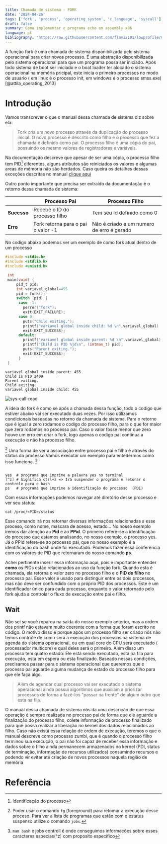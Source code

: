 ```yaml
---
title: Chamada de sistema - FORK
date: '2024-04-26'
tags: ['fork', 'process', 'operating_system', 'c_language', 'syscall']
draft: false
summary: Como implementar o programa echo em assembly x86
language: pt
bibliography: 'https://raw.githubusercontent.com/flavi2101/lowprofile/master/data/references-data.bib'
---
```


A função fork é uma chamada de sistema disponibilizada pelo sistema operacional para criar novos processo. É uma abstração disponibilizada pelo sistema operacional para que um programa possa ser iniciado. Após todo sistema de boot ser iniciado e o boat loader ter alocado o sistema operacional na memória pricipal, este inicia o primeiro processos no modo de usuario ( em linux é o processo init, em windows é o processo smss.exe) [@attila_operating_2013]

<TOCInline toc={props.toc} asDisclosure toHeading={5} />

# Introdução

Vamos transcrever o que o manual dessa chamada de sistema diz sobre ela:

>Fork cria um novo processo através da duplicação do processo inicial. O novo processo é descrito como filho e o processo que fez a chamada é definido como pai. O processo filho é uma cópia do pai, possuindo os mesmo valores de registradores e variáveis.

Na documentação descreve que apesar de ser uma cópia, o processo filho tem  PID[^1] diferentes, alguns atributos são reiniciados os valores e algumas areas de mémoria não são herdados. Caso queira os detalhes dessas exceções descritas no manual [clique aqui](/lowprofile/data/blog/c_language/pt/excecoes_heranca_fork)

[^1]: Identificação do processo 

Outro ponto importante que precisa ser extraído da documentação é o retorno dessa chamada de sistema:


<table role="table" aria-label="Process Information">
  <thead>
    <tr role="row">
      <th role="columnheader">&nbsp;</th>
      <th role="columnheader">Processo Pai</th>
      <th role="columnheader">Processo Filho</th>
    </tr>
  </thead>
  <tbody>
    <tr role="row">
      <td role="cell"><strong>Sucesso</strong></td>
      <td role="cell" headers="parent-header" id="success-parent">Recebe o ID do processo filho</td>
      <td role="cell" headers="child-header" id="success-child">Tem seu Id definido como 0</td>
    </tr>
    <tr role="row">
      <td role="cell"><strong>Erro</strong></td>
      <td role="cell" headers="parent-header" id="error-parent"> Fork retorna para o pai o valor -1</td>
      <td role="cell" headers="child-header" id="error-child"> Não é criado e um numero de erro é gerado</td>
    </tr>
  </tbody>
</table>

No codigo abaixo podemos ver um exemplo de como fork atual dentro de um processo

```Example:forkt.c
#include <stdio.h>
#include <stdlib.h>
#include <unistd.h>

 int
 main(void) {
     pid_t pid;
     int variavel_global=455
     pid = fork();
     switch (pid) {
      case -1:
        perror("fork");
        exit(EXIT_FAILURE);
      case 0:
        puts("Child exiting.");
        printf("variavel global inside child: %d \n",variavel_global)
        exit(EXIT_SUCCESS);
      default:
        printf("variavel global inside parent: %d \n",variavel_global)
        printf("Child is PID %jd\n", (intmax_t) pid);
        puts("Parent exiting.");
        exit(EXIT_SUCCESS);
      }
 }
```

```
variavel global inside parent: 455 
Child is PID 2409
Parent exiting.
Child exiting.
variavel global inside child: 455
```

![sys-call-read](/static/images/posts/forkt.png)

A ideia do fork é como se após a chamada dessa função, todo o codigo que estiver abaixo vai ser executado duas vezes. Por isso utilizamos condicionais baseadas no retorno da chamada de sistema. Para o retorno que é igual a zero rodamos o codigo do processo filho, para o que for maior que zero rodamos no processo pai. Caso o valor fosse menor que zero houve um erro em criar o fork, logo apenas o codigo pai continua a execução e não há processo filho.

[^2] Uma forma de ver a associação entre processo pai e filho é através do status do processo.Vamos executar um exemplo para entedermos como isso funciona. [^3]

```GNU:BASH

yes  # programa que imprime a palavra yes no terminal
[^z] # Significa ctrl+z => Irá suspender o programa e retonar o controle para o bash
ps   # programa que imprime a identificação do processo  (PDI)

```
[^2]: Poder usar o comando `fg` (foreground) para retomar a execução desse proceso. Para ver a lista de programas que estão com o estatus suspenso utilize o comando `jobs`.

[^3]: `man bash` e jobs controll é onde conseguimos informações sobre esses caracteres especias(^z) com proposito específico

Com essas informações podemos navegar até diretório desse processo e ver seu status:

`cat /proc/<PID>/status `

Esse comando irá nos retornar diversas informações relacionadas a esse proceso, como nome, mascara de acesso, estado...
No nosso exemplo iremos dar atenção ao **Pid** e ao **PPid**. O primeiro refere-se a identificação do processo que estamos analisando, no nosso exemplo, o processo yes. Já o PPid refere-se ao processo pai, que no nosso exemplo é a identificação do bash onde foi executado. Podemos fazer essa conferência com os valores de PID que retornaram do nosso comando **ps**. 

Achei pertinente inserir essa informação aqui, pois é importante entender **como** os PIDs estão relacionados ao uso da função fork. Quando esta é chamada, ela retorna o valor zero no processo filho e o __PID do filho__ no processo pai. Esse valor é usado para distinguir entre os dois processos, mas não deve ser confundido com o próprio PID dos processos. Este é um identificador único para cada processo, enquanto o valor retornado pelo fork ajuda a controlar o fluxo de execução entre pai e filho.

## Wait

Não sei se você reparou na saída do nosso exemplo anterior, mas a ordem dos printf não estavam muito coerente com a forma que foram escrito no código. O motivo disso é porque após um processo filho ser criado nós não temos controle de como será a execução dos processos na sistema de agenda do sistema operacional, ou em qual core do CPU será executado ( processador multicore) e qual deles será o primeiro. Além disso um processo tem quatro estado: Ele está sendo executado, esta na fila para execução, esta em espera ou esta finalizado. Baseado nessas condições, precisamos passar para o sistema operacional que queremos que o processo pai aguarde alguma mudança de estado do processo filho para que ele faça algo.

> Além de agendar qual processo vai ser executado o sistema operacional ainda possui algoritimos que auxiliam a priorizar processos de forma a fazê-los "passar na frente" de algum outro que esta na fila.

O manual dessa chamada de sistema nós da uma descrição de que essa operação é sempre realizada no processo pai de forma que ele aguarde a finalização do processo filho, colete informação de processo finalizado para que possa realizar a liberação no kernel dos dados relacionados ao filho. Caso não existá essa relação de ordem de execução, teremos o que o manual descreve como processo zumbi, que é quando o processo filho terminou sua execução, o pai não foi capaz de receber essa informação e dados sobre o filho ainda permanecem armazenados no kernel (PDI, status de terminação, informação de recursos utilizados) consumindo recursos e podendo vir evitar até criação de novos processos naquela região de memória

# Referência 